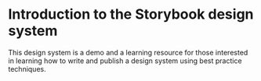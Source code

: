 
<Meta title="Design System/Introduction" />

# Introduction to the Storybook design system

This design system is a demo and a learning resource for those interested in learning how to write and publish a design system using best practice techniques.
